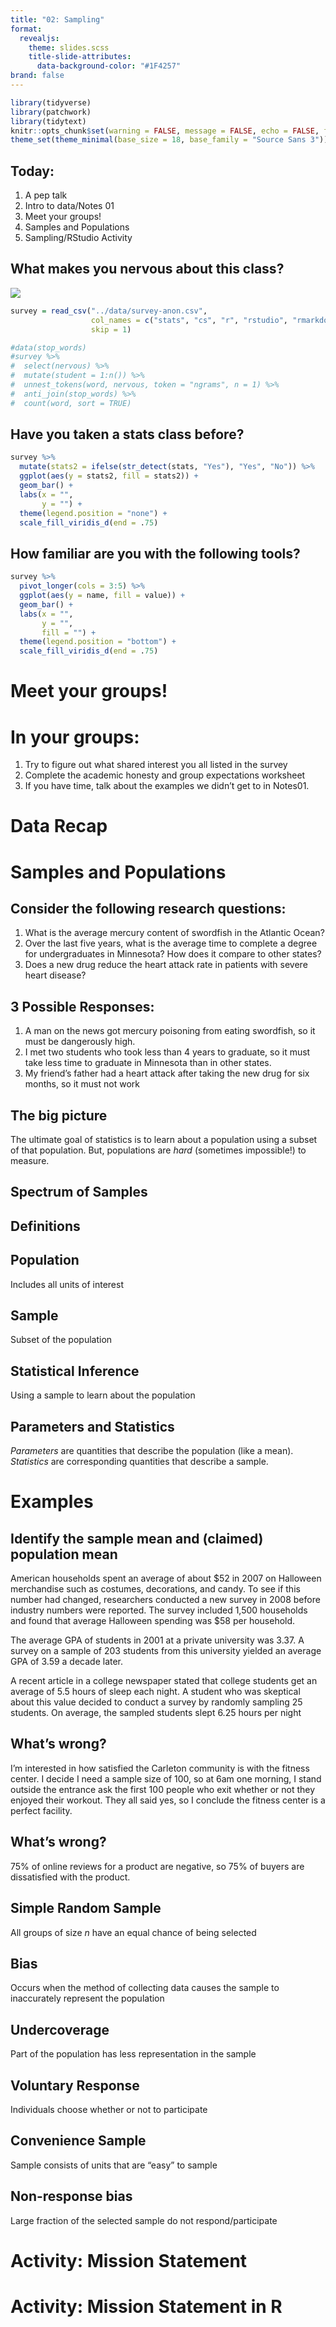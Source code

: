 ```yaml
---
title: "02: Sampling"
format: 
  revealjs: 
    theme: slides.scss
    title-slide-attributes: 
      data-background-color: "#1F4257"
brand: false
---
```


```r
library(tidyverse)
library(patchwork)
library(tidytext)
knitr::opts_chunk$set(warning = FALSE, message = FALSE, echo = FALSE, fig.align = 'center', fig.width = 10, fig.height = 6)
theme_set(theme_minimal(base_size = 18, base_family = "Source Sans 3"))
```

## Today:

1. A pep talk
1. Intro to data/Notes 01
1. Meet your groups!
2. Samples and Populations
3. Sampling/RStudio Activity

## What makes you nervous about this class?

![](wordcloud-2.png){fig-align="center"}

```r
survey = read_csv("../data/survey-anon.csv", 
                  col_names = c("stats", "cs", "r", "rstudio", "rmarkdown", "nervous"),
                  skip = 1)
```

```r
#data(stop_words)
#survey %>%
#  select(nervous) %>%
#  mutate(student = 1:n()) %>% 
#  unnest_tokens(word, nervous, token = "ngrams", n = 1) %>%
#  anti_join(stop_words) %>%
#  count(word, sort = TRUE)
```

## Have you taken a stats class before?

```r
survey %>% 
  mutate(stats2 = ifelse(str_detect(stats, "Yes"), "Yes", "No")) %>%
  ggplot(aes(y = stats2, fill = stats2)) +
  geom_bar() + 
  labs(x = "",
       y = "") + 
  theme(legend.position = "none") + 
  scale_fill_viridis_d(end = .75)
```

## How familiar are you with the following tools? 

```r
survey %>% 
  pivot_longer(cols = 3:5) %>%
  ggplot(aes(y = name, fill = value)) +
  geom_bar() + 
  labs(x = "",
       y = "",
       fill = "") + 
  theme(legend.position = "bottom") + 
  scale_fill_viridis_d(end = .75)
```

# Meet your groups! {.maize}

# In your groups: 

1. Try to figure out what shared interest you all listed in the survey
2. Complete the academic honesty and group expectations worksheet
3. If you have time, talk about the examples we didn't get to in Notes01. 

# Data Recap {.maize}

# Samples and Populations {.maize}

## Consider the following research questions: 

1. What is the average mercury content of swordfish in the Atlantic Ocean? 
2. Over the last five years, what is the average time to complete a degree for undergraduates in Minnesota? How does it compare to other states?
3. Does a new drug reduce the heart attack rate in patients with severe heart disease? 

## 3 Possible Responses: 

1. A man on the news got mercury poisoning from eating swordfish, so it must be dangerously high. 
2. I met two students who took less than 4 years to graduate, so it must take less time to graduate in Minnesota than in other states.
3. My friend's father had a heart attack after taking the new drug for six months, so it must not work

## The big picture

The ultimate goal of statistics is to learn about a population using a subset of that population. But, populations are *hard* (sometimes impossible!) to measure. 

## Spectrum of Samples

## Definitions

::: callout-note
## Population

Includes all units of interest

:::

::: callout-note
## Sample

Subset of the population
:::

::: callout-note
## Statistical Inference

Using a sample to learn about the population
:::

::: callout-note
## Parameters and Statistics

*Parameters* are quantities that describe the population (like a mean). *Statistics* are corresponding quantities that describe a sample. 
:::

# Examples

## Identify the **sample mean** and (claimed) **population mean**

::: {.r-stack}

::: {.fragment .fade-in-then-out}
American households spent an average of about \$52 in 2007 on Halloween merchandise such as costumes, decorations, and candy. To see if this number had changed, researchers conducted a new survey in 2008 before industry numbers were reported. The survey included 1,500 households and found that average Halloween spending was \$58 per household.
:::

::: {.fragment .fade-in-then-out}
The average GPA of students in 2001 at a private university was 3.37. A survey on a sample of 203 students from this university yielded an average GPA of 3.59 a decade later.
:::

::: {.fragment .fade-in-then-out}
A recent article in a college newspaper stated that college students get an average of 5.5 hours of sleep each night. A student who was skeptical about this value decided to conduct a survey by randomly sampling 25 students. On average, the sampled students slept 6.25 hours per night
:::

:::

## What's wrong?

I'm interested in how satisfied the Carleton community is with the fitness center. I decide I need a sample size of 100, so at 6am one morning, I stand outside the entrance ask the first 100 people who exit whether or not they enjoyed their workout. They all said yes, so I conclude the fitness center is a perfect facility.

## What's wrong?

75% of online reviews for a product are negative, so 75% of buyers are dissatisfied with the product. 

## 

::: callout-note
## Simple Random Sample

All groups of size $n$ have an equal chance of being selected
:::

::: callout-note
## Bias

Occurs when the method of collecting data causes the sample to inaccurately represent the population
:::

## 

::: callout-note
## Undercoverage

Part of the population has less representation in the sample
:::

::: callout-note
## Voluntary Response

Individuals choose whether or not to participate
:::

::: callout-note
## Convenience Sample

Sample consists of units that are "easy" to sample
:::

::: callout-note
## Non-response bias

Large fraction of the selected sample do not respond/participate
:::

# Activity: Mission Statement {.maize}

# Activity: Mission Statement in R {.maize}

